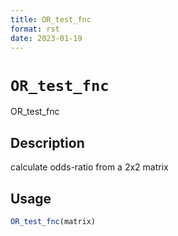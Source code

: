 ```yaml
--- 
title: OR_test_fnc 
format: rst 
date: 2023-01-19 
--- 
```

# `OR_test_fnc`

OR_test_fnc


## Description

calculate odds-ratio from a 2x2 matrix


## Usage

```r
OR_test_fnc(matrix)
```


